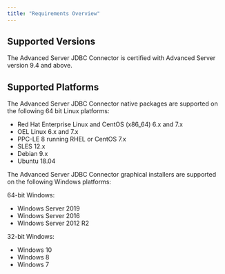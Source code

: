 ```yaml
---
title: "Requirements Overview"
---
```


<div id="requirements_overview" class="registered_link"></div>


## Supported Versions



The Advanced Server JDBC Connector is certified with Advanced Server version 9.4 and above.

## Supported Platforms



The Advanced Server JDBC Connector native packages are supported on the following 64 bit Linux platforms:

-   Red Hat Enterprise Linux and CentOS (x86\_64) 6.x and 7.x
-   OEL Linux 6.x and 7.x
-   PPC-LE 8 running RHEL or CentOS 7.x
-   SLES 12.x
-   Debian 9.x
-   Ubuntu 18.04

The Advanced Server JDBC Connector graphical installers are supported on the following Windows platforms:

64-bit Windows:

-   Windows Server 2019
-   Windows Server 2016
-   Windows Server 2012 R2

32-bit Windows:

-   Windows 10
-   Windows 8
-   Windows 7
